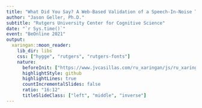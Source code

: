 ```yaml
---
title: "What Did You Say? A Web-Based Validation of a Speech-In-Noise Task"
author: "Jason Geller, Ph.D."
subtitle: "Rutgers University Center for Cognitive Science"
date: "`r Sys.time()`"
event: "BeOnline 2021"
output:
  xaringan::moon_reader:
    lib_dir: libs
    css: ["hygge", "rutgers", "rutgers-fonts"]
    nature:
      beforeInit: ["https://www.jvcasillas.com/ru_xaringan/js/ru_xaringan.js", "https://platform.twitter.com/widgets.js"]
      highlightStyle: github
      highlightLines: true
      countIncrementalSlides: false
      ratio: "16:12"
      titleSlideClass: ["left", "middle", "inverse"]
---
```

<style type="text/css">
.remark-slide-content {
    font-size: 22px;
    padding: 1em 4em 1em 4em;
}

```r
library(xaringanthemer)
library(xaringanExtra)
style_mono_accent(
  base_color = "#1c5253",
  header_font_google = google_font("Josefin Sans"),
  text_font_google   = google_font("Open Sans", "300", "300i"),
  code_font_google   = google_font("Fira Mono")
)
```
---
background-image:url("images/cocktail.jpeg")

---
# Open-Set vs. Closed-set SiN Tasks

+ Open-set

<html>
  <head>
    <title>Audio</title>
  </head>
  <body>
    <script>
      function play() {
        var audio = document.getElementById("audio");
        audio.play();
      }
    </script>
    <input type="button" value="PLAY" onclick="play()">
    <audio id="audio" src="ball_noise.wav"></audio>
  </body>
</html>


--

```r
knitr::include_graphics('images/open.jpeg')

```	

---
# Closed vs. Open-Set Tasks
+ Closed-set

  - Fall <br>
  - *Ball* <br>
  - Shawl <br>
  - Wall <br>


```r
knitr::include_graphics('images/closed1.jpeg')

```	

---
# Issues 

- Sentence-based (open-set) tasks are generally preferred as they are the most ecologically valid 

--

- However: 
  + Open-set tasks are difficult to use experimentally
     -  Engages a whole host of processes not related to speech perception
--

- We need a closed-set task that better approximates everyday listening situations

--

 + Lexical competition
 + Talker variability

---

# Iowa Test of Consonant Perception
+ 4-AFC closed-set (single word) SiN task 

  - 120 target words
  
      - Each target word belongs to a set and within the set appears as target and foil
      
      - Each word spoken by 4 speakers (2 women)
      
  - Minimal pairs differing by first consonant
  
+ Uses multi-speaker babble

<html>
  <head>
    <title>Audio</title>
  </head>
  <body>
    <script>
      function play() {
        var audio = document.getElementById("audio");
        audio.play();
      }
    </script>
    <input type="button" value="PLAY" onclick="play()">
    <audio id="audio" src="ball_noise.wav"></audio>
  </body>
</html>

+ All analysis scripts, materials, and data are available at our OSF page.
  - Roll your own ITCP

---

background-image: url("images/empty_bottle_03.jpeg")

---

background-image: url("images/bob.jpeg")

---
# Procedure

+ Two sessions (spaced one week apart)

  - Gorilla 
  - Prolific

---

# Procedure

+ Session 1 (*N*=199)

--

```r
knitr::include_graphics('Session1.png')

```	

---
# Procedure

+ Session 2 (*N* = 98)

```r
knitr::include_graphics('Session2.png')

```	

---
# Procedure
- Let's try it out!
https://app.gorilla.sc/openmaterials/97811


---
# Pilot

+ Performance in Silence
    - *N* = 50
      - *M* = 95%
---

# Reliability
 + Test-Retest
  - ICC(A,2)  = .80
```r
library(osfr)
library(ggstatsplot)
library(tidyverse)
library(DiagrammeR)
# use opst to read in files from osfpage
d= osf_retrieve_file("https://osf.io/dqm67/") %>%
    osf_download(conflicts = "skip")

icc_itcp<-read_csv("itcp_cnc_azbio_summary.csv")

```


```r

session12=ggstatsplot::ggscatterstats(
  data = icc_itcp,
  x = session1,
  y = session2,
  bf.message = FALSE, 
  xlab = "Session 1 of ITCP",
  ylab = "Session 2 of ITCP",
  type= "r", 
  xfill = "#0072B2", # color fill for x-axis marginal distribution
  yfill = "#009E73", # color fill for y-axis marginal distribution
  xalpha = 0.6, # transparency for x-axis marginal distribution
  yalpha = 0.6, # transparency for y-axis marginal distribution
point.size = 4,
results.subtitle=FALSE, 
xsize=1, 
ysize=1, 
ggstatsplot.layer = FALSE, 
ggplot.component = list(theme(text = element_text(size = 20, family="Arial")), ggplot.component=list(
        scale_y_continuous(limits = c(0, 1)),
         scale_x_continuous(limits = c(0, 1)))))

#d=ggsave("Azbio_new1.png", width=12, height=12, dpi=500, type = "cairo")
session12 

```
---
# Validity

+ Session 1 of ITCP and CNC


```r

cnc=ggstatsplot::ggscatterstats(
  data = icc_itcp,
  x = session1,
  y = meancnc,
  bf.message = FALSE, 
  xlab = "Session 1 of ITCP",
  ylab = "CNC",
  type= "r", 
  xfill = "#0072B2", # color fill for x-axis marginal distribution
  yfill = "#009E73", # color fill for y-axis marginal distribution
  xalpha = 0.6, # transparency for x-axis marginal distribution
  yalpha = 0.6, # transparency for y-axis marginal distribution
point.size = 4,
results.subtitle=TRUE, 
xsize=1, 
ysize=1, 
ggstatsplot.layer = FALSE, 
ggplot.component = list(theme(text = element_text(size = 20, family="Arial")), ggplot.component=list(
        scale_y_continuous(limits = c(0, 1)),
         scale_x_continuous(limits = c(0, 1)))))

#d=ggsave("Azbio_new1.png", width=12, height=12, dpi=500, type = "cairo")
cnc

```
---
# Validity
+ Session 1 of ITCP and AzBio

```r

cnc=ggstatsplot::ggscatterstats(
  data = icc_itcp,
  x = session1,
  y = mean_az,
  bf.message = FALSE, 
  xlab = "Session 1 of ITCP",
  ylab = "AzBio",
  type= "r", 
  xfill = "#0072B2", # color fill for x-axis marginal distribution
  yfill = "#009E73", # color fill for y-axis marginal distribution
  xalpha = 0.6, # transparency for x-axis marginal distribution
  yalpha = 0.6, # transparency for y-axis marginal distribution
point.size = 4,
results.subtitle=TRUE, 
xsize=1, 
ysize=1, 
ggstatsplot.layer = FALSE, 
ggplot.component = list(theme(text = element_text(size = 20, family="Arial")), ggplot.component=list(
        scale_y_continuous(limits = c(0, 1)),
         scale_x_continuous(limits = c(0, 1)))))

#d=ggsave("Azbio_new1.png", width=12, height=12, dpi=500, type = "cairo")
cnc

```
---
# IRT Model

```r

library(ggrepel)
library(see)
library(tidyverse)

irt=read_csv("/Users/jgeller1/Desktop/Hope/content/talk/BeOnline_Slides-master/irt.csv")

irt %>% ggplot(aes(Item, Estimate, colour=Item)) + geom_point2(size=4, alpha=0.5) + coord_flip(expand=TRUE) + theme_bw(base_size = 16) + geom_label_repel(aes(label = rownames(irt)), fontface = 'bold', box.padding = .5) + theme(axis.text.y=element_blank()) + ggtitle("Item Easiness") + theme(legend.position = "none")
  
```

---

# Future Directions

.pull-left[
+ Validation in lab

  - We do have data from 50 participants and data look comparable.
  
+ Online testing for patients (e.g., hearing aid and cochlear implant users)

+ Use it Experimentally
]
--
.pull-right[
```r
knitr::include_graphics('inlab.png')

```	
]

---

# What Present Me Learned From Past Me

+ Give bonuses for completing second session - *set up separate studies on recruitment platform*

--

+ Be explicit in your study description 

--

+ Email subjects multiple times to remind them of an upcoming session

--

+ Try to make experiment length reasonable

---

class: inverse, center, middle

# Thank You

<svg viewBox="0 0 512 512" style="height:1em;position:relative;display:inline-block;top:.1em;" xmlns="http://www.w3.org/2000/svg">
  <path d="M459.37 151.716c.325 4.548.325 9.097.325 13.645 0 138.72-105.583 298.558-298.558 298.558-59.452 0-114.68-17.219-161.137-47.106 8.447.974 16.568 1.299 25.34 1.299 49.055 0 94.213-16.568 130.274-44.832-46.132-.975-84.792-31.188-98.112-72.772 6.498.974 12.995 1.624 19.818 1.624 9.421 0 18.843-1.3 27.614-3.573-48.081-9.747-84.143-51.98-84.143-102.985v-1.299c13.969 7.797 30.214 12.67 47.431 13.319-28.264-18.843-46.781-51.005-46.781-87.391 0-19.492 5.197-37.36 14.294-52.954 51.655 63.675 129.3 105.258 216.365 109.807-1.624-7.797-2.599-15.918-2.599-24.04 0-57.828 46.782-104.934 104.934-104.934 30.213 0 57.502 12.67 76.67 33.137 23.715-4.548 46.456-13.32 66.599-25.34-7.798 24.366-24.366 44.833-46.132 57.827 21.117-2.273 41.584-8.122 60.426-16.243-14.292 20.791-32.161 39.308-52.628 54.253z"></path>
</svg> @jgeller_phd



